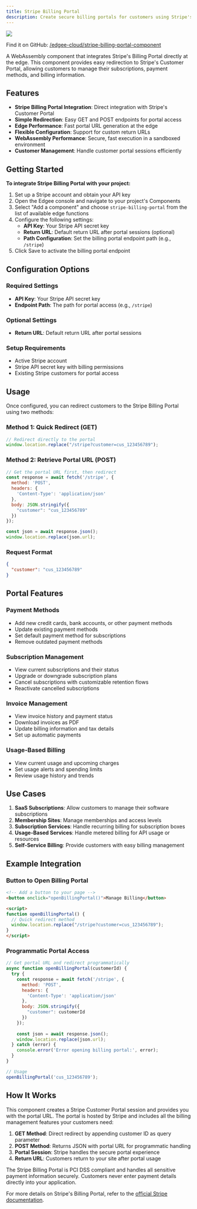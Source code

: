```yaml
---
title: Stripe Billing Portal
description: Create secure billing portals for customers using Stripe's billing infrastructure, **powered by edge functions**.
---
```


<img src="/images/banners/stripe-billing-portal.png" className="rounded-lg" noZoom />


<EdgeeSdk />

Find it on GitHub: [<Icon icon="github" iconType="solid" /> /edgee-cloud/stripe-billing-portal-component](https://github.com/edgee-cloud/stripe-billing-portal-component)

A WebAssembly component that integrates Stripe's Billing Portal directly at the edge. This component provides easy redirection to Stripe's Customer Portal, allowing customers to manage their subscriptions, payment methods, and billing information.

## Features

- **Stripe Billing Portal Integration**: Direct integration with Stripe's Customer Portal
- **Simple Redirection**: Easy GET and POST endpoints for portal access
- **Edge Performance**: Fast portal URL generation at the edge
- **Flexible Configuration**: Support for custom return URLs
- **WebAssembly Performance**: Secure, fast execution in a sandboxed environment
- **Customer Management**: Handle customer portal sessions efficiently

## Getting Started

**To integrate Stripe Billing Portal with your project:**

1. Set up a Stripe account and obtain your API key
2. Open the Edgee console and navigate to your project's Components
3. Select "Add a component" and choose `stripe-billing-portal` from the list of available edge functions
4. Configure the following settings:
   - **API Key**: Your Stripe API secret key
   - **Return URL**: Default return URL after portal sessions (optional)
   - **Path Configuration**: Set the billing portal endpoint path (e.g., `/stripe`)
5. Click Save to activate the billing portal endpoint

## Configuration Options

### Required Settings
- **API Key**: Your Stripe API secret key
- **Endpoint Path**: The path for portal access (e.g., `/stripe`)

### Optional Settings
- **Return URL**: Default return URL after portal sessions

### Setup Requirements
- Active Stripe account
- Stripe API secret key with billing permissions
- Existing Stripe customers for portal access

## Usage

Once configured, you can redirect customers to the Stripe Billing Portal using two methods:

### Method 1: Quick Redirect (GET)
```javascript
// Redirect directly to the portal
window.location.replace("/stripe?customer=cus_123456789");
```

### Method 2: Retrieve Portal URL (POST)
```javascript
// Get the portal URL first, then redirect
const response = await fetch('/stripe', {
  method: 'POST',
  headers: {
    'Content-Type': 'application/json'
  },
  body: JSON.stringify({
    "customer": "cus_123456789"
  })
});

const json = await response.json();
window.location.replace(json.url);
```

### Request Format
```json
{
  "customer": "cus_123456789"
}
```


## Portal Features

### Payment Methods
- Add new credit cards, bank accounts, or other payment methods
- Update existing payment methods
- Set default payment method for subscriptions
- Remove outdated payment methods

### Subscription Management
- View current subscriptions and their status
- Upgrade or downgrade subscription plans
- Cancel subscriptions with customizable retention flows
- Reactivate cancelled subscriptions

### Invoice Management
- View invoice history and payment status
- Download invoices as PDF
- Update billing information and tax details
- Set up automatic payments

### Usage-Based Billing
- View current usage and upcoming charges
- Set usage alerts and spending limits
- Review usage history and trends

## Use Cases

1. **SaaS Subscriptions**: Allow customers to manage their software subscriptions
2. **Membership Sites**: Manage memberships and access levels
3. **Subscription Services**: Handle recurring billing for subscription boxes
4. **Usage-Based Services**: Handle metered billing for API usage or resources
5. **Self-Service Billing**: Provide customers with easy billing management

## Example Integration

### Button to Open Billing Portal
```html
<!-- Add a button to your page -->
<button onclick="openBillingPortal()">Manage Billing</button>

<script>
function openBillingPortal() {
  // Quick redirect method
  window.location.replace("/stripe?customer=cus_123456789");
}
</script>
```

### Programmatic Portal Access
```javascript
// Get portal URL and redirect programmatically
async function openBillingPortal(customerId) {
  try {
    const response = await fetch('/stripe', {
      method: 'POST',
      headers: {
        'Content-Type': 'application/json'
      },
      body: JSON.stringify({
        "customer": customerId
      })
    });
    
    const json = await response.json();
    window.location.replace(json.url);
  } catch (error) {
    console.error('Error opening billing portal:', error);
  }
}

// Usage
openBillingPortal('cus_123456789');
```

## How It Works

This component creates a Stripe Customer Portal session and provides you with the portal URL. The portal is hosted by Stripe and includes all the billing management features your customers need:

1. **GET Method**: Direct redirect by appending customer ID as query parameter
2. **POST Method**: Returns JSON with portal URL for programmatic handling
3. **Portal Session**: Stripe handles the secure portal experience
4. **Return URL**: Customers return to your site after portal usage

<Note>
  The Stripe Billing Portal is PCI DSS compliant and handles all sensitive payment information securely. 
  Customers never enter payment details directly into your application.
</Note>

For more details on Stripe's Billing Portal, refer to the 
[official Stripe documentation](https://stripe.com/docs/billing/subscriptions/customer-portal).